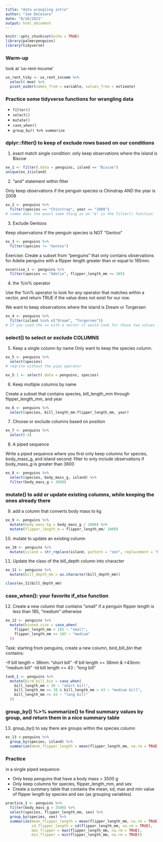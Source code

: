 ```yaml
---
title: "data wrangling intro"
author: "Joe DeCesaro"
date: "8/16/2021"
output: html_document
---
```


```r
knitr::opts_chunk$set(echo = TRUE)
library(palmerpenguins)
library(tidyverse)
```

### Warm-up

look at 'us-rent-income' 
```r
us_rent_tidy <- us_rent_income %>% 
  select(-moe) %>% 
  pivot_wider(names_from = variable, values_from = estimate)
```

### Practice some tidyverse functions for wrangling data
- `filter()`
- `select()`
- `mutate()`
- `case_when()`
- `group_by() %>% summarize`

### dplyr::filter() to keep of exclude rows based on our conditions

1. exact match single condition: only keep observations where the island is Biscoe
```r
ex_1 <- filter(.data = penguins, island == "Biscoe")
unique(ex_1$island)
```

2. "and" statement within filter

Only keep observations if the penguin species is Chinstrap AND the year is 2008
```r
ex_2 <- penguins %>% 
  filter(species == "Chinstrap", year == "2008")
# comma does the exact same thing as an "&" in the filter() function
```

3. Exclude Gentoos

Keep observations if the penguin species is NOT "Gentoo"
```r
ex_3 <- penguins %>% 
  filter(species != "Gentoo")
```

Exercise:
Create a subset from "penguins" that only contains observations for Adelie penguins with a flipper length greater than or equal to 185mm.

```r
excercise_1 <- penguins %>% 
  filter(species == "Adelie", flipper_length_mm >= 185)
```

4. the %in% operator

Use the %in% operator to look for *any* operator that matches within a vector, and return TRUE if the value does not exist for our row.

We want to keep observations where the island is Dream or Torgersen
```r
ex_4 <- penguins %>% 
  filter(island %in% c("Dream", "Torgersen"))
# If you used the == with a vector it would look for those two values in order of each other. We do not want to do that.
```

### select() to select or exclude COLUMNS

5. Keep a single column by name 
Only want to keep the species column.
```r
ex_5 <- penguins %>% 
  select(species)
# reqrite without the pipe operator

ex_5.1 <- select(.data = penguins, species)
```

6. Keep multiple columns by name

Create a subset that contains species, bill_length_mm through flipper_length_mm, and year
```r
ex_6 <- penguins %>% 
  select(species, bill_length_mm:flipper_length_mm, year)
```


7. Choose or exclude columns based on position
```r
ex_7 <- penguins %>% 
  select(-4)
```


8. A piped sequence

Write a piped sequence where you first only keep columns for species, body_mass_g, and island second: filter to only include observations if body_mass_g is greater than 3600
```r
ex_8 <- penguins %>% 
  select(species, body_mass_g, island) %>% 
  filter(body_mass_g > 3600)
```


### mutate() to add or update existing columns, while keeping the ones already there

9. add a column that converts body mass to kg
```r
ex_9 <- penguins %>% 
  mutate(body_mass_kg = body_mass_g / 1000) %>% 
  mutate(flipper_length_m = flipper_length_mm/ 1000)
```

10. mutate to update an existing column
```r
ex_10 <- penguins %>% 
  mutate(island = str_replace(island, pattern = "sen", replacement = "HORRAY!"))
```


11. Update the class of the bill_depth column into character
```r
ex_11 <- penguins %>% 
  mutate(bill_depth_mm = as.character(bill_depth_mm))

class(ex_11$bill_depth_mm)
```

### case_when(): your favorite if_else function

12. Create a new column that contains "small" if a penguin flipper length is less than 185, "medium" otherwise
```r
ex_12 <- penguins %>% 
  mutate(binned_size = case_when(
    flipper_length_mm < 185 ~ "small", 
    flipper_length_mm >= 185 ~ "medium"
  ))
```

Task: starting from penguins, create a new column, bird_bill_bin that contains:

-If bill length < 38mm: "short bill"
-If bill length >= 38mm & <43mm: "medium bill"
-Id bill length >= 43 : "long bill"
```r
task_1 <- penguins %>% 
  mutate(bird_bill_bin = case_when(
    bill_length_mm < 38 ~ "short bill",
    bill_length_mm >= 38 & bill_length_mm < 43 ~ "medium bill",
    bill_length_mm >= 43 ~ "long bill"
  ))
```

### group_by() %>% summarize() to find summary values by group, and return them in a nice summary table

13. group_by() to say there are groups within the species column
```r
ex_13 <-penguins %>% 
  group_by(species, island) %>% 
  summarize(mean_flipper_length = mean(flipper_length_mm, na.rm = TRUE), sd_flipper_length = sd(flipper_length_mm, na.rm = TRUE))
```

### Practice
in a single piped sequence:

- Only keep penguins that have a body mass > 3500 g
- Only keep columns for species, flipper_length_mm, and sex
- Create a summary table that contains the mean, sd, max and min value of flipper length by species and sex (as grouping variables)

```r
practice_1 <- penguins %>% 
  filter(body_mass_g > 3500) %>% 
  select(species, flipper_length_mm, sex) %>% 
  group_by(species, sex) %>% 
  summarize(mean_flipper_length = mean(flipper_length_mm, na.rm = TRUE),
            sd_flipper_length = sd(flipper_length_mm, na.rm = TRUE),
            max_flipper = max(flipper_length_mm, na.rm = TRUE),
            min_flipper = min(flipper_length_mm, na.rm = TRUE))
```

